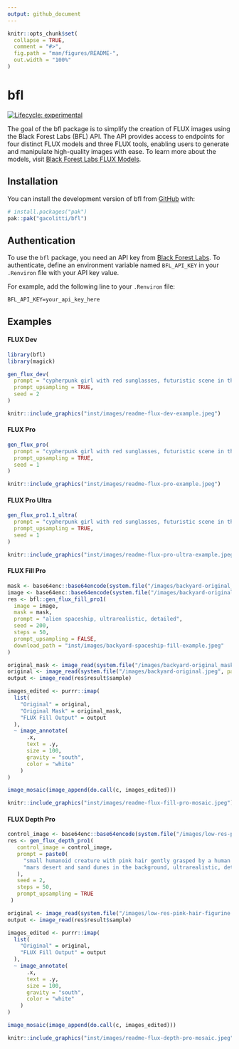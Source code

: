```yaml
---
output: github_document
---
```


<!-- README.md is generated from README.Rmd. Please edit that file -->

```r
knitr::opts_chunk$set(
  collapse = TRUE,
  comment = "#>",
  fig.path = "man/figures/README-",
  out.width = "100%"
)
```

# bfl

<!-- badges: start -->
[![Lifecycle: experimental](https://img.shields.io/badge/lifecycle-experimental-orange.svg)](https://lifecycle.r-lib.org/articles/stages.html#experimental)
<!-- badges: end -->

The goal of the bfl package is to simplify the creation of FLUX images using the Black Forest Labs
(BFL) API. The API provides access to endpoints for four distinct FLUX models and three FLUX tools,
enabling users to generate and manipulate high-quality images with ease. To learn more about the models, 
visit [Black Forest Labs FLUX Models](https://blackforestlabs.ai/flux-1-tools/).

## Installation

You can install the development version of bfl from [GitHub](https://github.com/gacolitti/bfl) with:

``` r
# install.packages("pak")
pak::pak("gacolitti/bfl")
```

## Authentication

To use the `bfl` package, you need an API key from [Black Forest Labs](https://api.bfl.ml/auth/login). 
To authenticate, define an
environment variable named `BFL_API_KEY` in your `.Renviron` file with your API key value. 

For example, add the following line to your `.Renviron` file:

```
BFL_API_KEY=your_api_key_here
```

## Examples

#### FLUX Dev
```r
library(bfl)
library(magick)

gen_flux_dev(
  prompt = "cypherpunk girl with red sunglasses, futuristic scene in the background",
  prompt_upsampling = TRUE,
  seed = 2
)
```

```r
knitr::include_graphics("inst/images/readme-flux-dev-example.jpeg")
```

#### FLUX Pro
```r
gen_flux_pro(
  prompt = "cypherpunk girl with red sunglasses, futuristic scene in the background",
  prompt_upsampling = TRUE,
  seed = 1
)
```

```r
knitr::include_graphics("inst/images/readme-flux-pro-example.jpeg")
```

#### FLUX Pro Ultra
```r
gen_flux_pro1.1_ultra(
  prompt = "cypherpunk girl with red sunglasses, futuristic scene in the background",
  prompt_upsampling = TRUE,
  seed = 1
)
```

```r
knitr::include_graphics("inst/images/readme-flux-pro-ultra-example.jpeg")
```


#### FLUX Fill Pro

```r
mask <- base64enc::base64encode(system.file("/images/backyard-original_mask.jpeg", package = "bfl"))
image <- base64enc::base64encode(system.file("/images/backyard-original.jpeg", package = "bfl"))
res <- bfl::gen_flux_fill_pro1(
  image = image,
  mask = mask,
  prompt = "alien spaceship, ultrarealistic, detailed",
  seed = 200,
  steps = 50,
  prompt_upsampling = FALSE,
  download_path = "inst/images/backyard-spaceship-fill-example.jpeg"
)

original_mask <- image_read(system.file("/images/backyard-original_mask.jpeg", package = "bfl"))
original <- image_read(system.file("/images/backyard-original.jpeg", package = "bfl"))
output <- image_read(res$result$sample)

images_edited <- purrr::imap(
  list(
    "Original" = original, 
    "Original Mask" = original_mask,
    "FLUX Fill Output" = output
  ),
  ~ image_annotate(
      .x,
      text = .y,
      size = 100,
      gravity = "south",
      color = "white"
    )
)

image_mosaic(image_append(do.call(c, images_edited)))
```

```r
knitr::include_graphics("inst/images/readme-flux-fill-pro-mosaic.jpeg")
```

#### FLUX Depth Pro

```r
control_image <- base64enc::base64encode(system.file("/images/low-res-pink-hair-figurine.jpeg", package = "bfl"))
res <- gen_flux_depth_pro1(
   control_image = control_image,
   prompt = paste0(
     "small humanoid creature with pink hair gently grasped by a human thumb and three fingers, ",
     "mars desert and sand dunes in the background, ultrarealistic, detailed"
   ),
   seed = 2,
   steps = 50,
   prompt_upsampling = TRUE
 )

original <- image_read(system.file("/images/low-res-pink-hair-figurine.jpeg", package = "bfl"))
output <- image_read(res$result$sample)

images_edited <- purrr::imap(
  list(
    "Original" = original, 
    "FLUX Fill Output" = output
  ),
  ~ image_annotate(
      .x,
      text = .y,
      size = 100,
      gravity = "south",
      color = "white"
    )
)

image_mosaic(image_append(do.call(c, images_edited)))
```

```r
knitr::include_graphics("inst/images/readme-flux-depth-pro-mosaic.jpeg")
```

